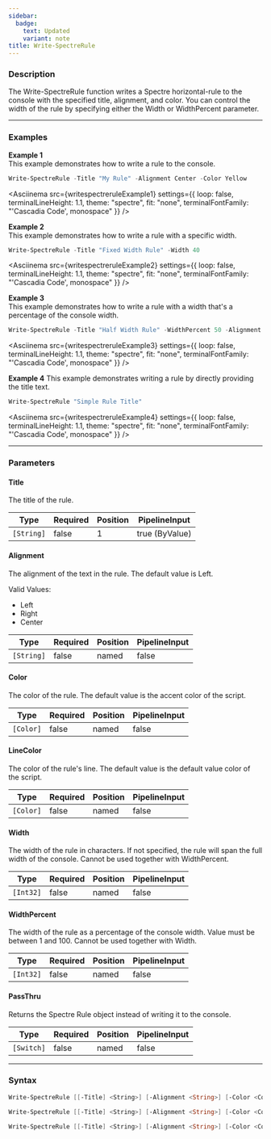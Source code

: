 ```yaml
---
sidebar:
  badge:
    text: Updated
    variant: note
title: Write-SpectreRule
---
```









### Description

The Write-SpectreRule function writes a Spectre horizontal-rule to the console with the specified title, alignment, and color.
You can control the width of the rule by specifying either the Width or WidthPercent parameter.



---


### Examples


**Example 1**  
This example demonstrates how to write a rule to the console.



```powershell
Write-SpectreRule -Title "My Rule" -Alignment Center -Color Yellow
```
<Asciinema
    src={writespectreruleExample1}
    settings={{
        loop: false,
        terminalLineHeight: 1.1,
        theme: "spectre",
        fit: "none",
        terminalFontFamily: "'Cascadia Code', monospace"
    }}
/>


**Example 2**  
This example demonstrates how to write a rule with a specific width.



```powershell
Write-SpectreRule -Title "Fixed Width Rule" -Width 40
```
<Asciinema
    src={writespectreruleExample2}
    settings={{
        loop: false,
        terminalLineHeight: 1.1,
        theme: "spectre",
        fit: "none",
        terminalFontFamily: "'Cascadia Code', monospace"
    }}
/>


**Example 3**  
This example demonstrates how to write a rule with a width that's a percentage of the console width.



```powershell
Write-SpectreRule -Title "Half Width Rule" -WidthPercent 50 -Alignment Center
```
<Asciinema
    src={writespectreruleExample3}
    settings={{
        loop: false,
        terminalLineHeight: 1.1,
        theme: "spectre",
        fit: "none",
        terminalFontFamily: "'Cascadia Code', monospace"
    }}
/>


**Example 4**
This example demonstrates writing a rule by directly providing the title text.



```powershell
Write-SpectreRule "Simple Rule Title"
```
<Asciinema
    src={writespectreruleExample4}
    settings={{
        loop: false,
        terminalLineHeight: 1.1,
        theme: "spectre",
        fit: "none",
        terminalFontFamily: "'Cascadia Code', monospace"
    }}
/>


---


### Parameters
#### **Title**

The title of the rule.






|Type      |Required|Position|PipelineInput |
|----------|--------|--------|--------------|
|`[String]`|false   |1       |true (ByValue)|



#### **Alignment**

The alignment of the text in the rule. The default value is Left.



Valid Values:

* Left
* Right
* Center






|Type      |Required|Position|PipelineInput|
|----------|--------|--------|-------------|
|`[String]`|false   |named   |false        |



#### **Color**

The color of the rule. The default value is the accent color of the script.






|Type     |Required|Position|PipelineInput|
|---------|--------|--------|-------------|
|`[Color]`|false   |named   |false        |



#### **LineColor**

The color of the rule's line. The default value is the default value color of the script.






|Type     |Required|Position|PipelineInput|
|---------|--------|--------|-------------|
|`[Color]`|false   |named   |false        |



#### **Width**

The width of the rule in characters. If not specified, the rule will span the full width of the console.
Cannot be used together with WidthPercent.






|Type     |Required|Position|PipelineInput|
|---------|--------|--------|-------------|
|`[Int32]`|false   |named   |false        |



#### **WidthPercent**

The width of the rule as a percentage of the console width. Value must be between 1 and 100.
Cannot be used together with Width.






|Type     |Required|Position|PipelineInput|
|---------|--------|--------|-------------|
|`[Int32]`|false   |named   |false        |



#### **PassThru**

Returns the Spectre Rule object instead of writing it to the console.






|Type      |Required|Position|PipelineInput|
|----------|--------|--------|-------------|
|`[Switch]`|false   |named   |false        |





---


### Syntax
```powershell
Write-SpectreRule [[-Title] <String>] [-Alignment <String>] [-Color <Color>] [-LineColor <Color>] [-PassThru] [<CommonParameters>]
```
```powershell
Write-SpectreRule [[-Title] <String>] [-Alignment <String>] [-Color <Color>] [-LineColor <Color>] [-WidthPercent <Int32>] [-PassThru] [<CommonParameters>]
```
```powershell
Write-SpectreRule [[-Title] <String>] [-Alignment <String>] [-Color <Color>] [-LineColor <Color>] [-Width <Int32>] [-PassThru] [<CommonParameters>]
```
